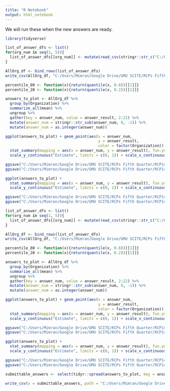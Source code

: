 ```yaml
---
title: "R Notebook"
output: html_notebook
---
```


We will run these when the new answers are ready.

```r
library(tidyverse)
```

```r
list_of_answer_dfs <- list()
for(org_num in seq(1, 5)){
  list_of_answer_dfs[[org_num]] <- mutate(read_csv(stringr::str_c("C:/Users/Mimran/Google Drive/GMU SCITE/RCPs Fifth Quarter/RCP14/RCP14 Algo2 ZF Data 5 orgs 4 iters non perm/Answers_Zhengyang_", org_num, ".csv")), Organization = org_num)
}
```

```r
AllOrg_df <- bind_rows(list_of_answer_dfs)
write_csv(AllOrg_df, "C:/Users/Mimran/Google Drive/GMU SCITE/RCPs Fifth Quarter/RCP14/RCP14 Algo2 ZF Data 5 orgs 4 iters non perm/dataframe_of_all_orgs.csv")
```

```r
percentile_80 <- function(x){return(quantile(x, 0.8))[[1]]}
percentile_20 <- function(x){return(quantile(x, 0.2))[[1]]}
```




```r
answers_to_plot <- AllOrg_df %>% 
  group_by(Organization) %>% 
  summarize_all(mean) %>% 
  ungroup %>% 
  gather(key = answer_num, value = answer_result, 2:22) %>% 
  mutate(answer_num = stringr::str_sub(answer_num, 8, -1)) %>% 
  mutate(answer_num = as.integer(answer_num))
```



```r
ggplot(answers_to_plot) + geom_point(aes(x = answer_num, 
                                         y = answer_result, 
                                         color = factor(Organization)), position = position_dodge(width=0.5)) +
  stat_summary(mapping = aes(x = answer_num, y = answer_result), fun.ymin = percentile_20, fun.y = "mean", fun.ymax = percentile_80, size = 0.85, colour = "black") + 
  scale_y_continuous("Estimate", limits = c(0, 1)) + scale_x_continuous("Question", breaks = seq(1, 21), labels = seq(1, 21)) + ggtitle("RCP14 Answers using non permuted Zhengyang data (60% intervals)") + labs(subtitle = "Calculated using 4 iterations for each organization", color = "Organization number") + theme_bw() + theme(panel.grid.major.x = element_blank(), panel.grid.minor.x = element_blank())

```

```r
ggsave("C:/Users/Mimran/Google Drive/GMU SCITE/RCPs Fifth Quarter/RCP14/RCP14 Algo2 ZF Data 5 orgs 4 iters non perm/Answers_with_points_ZF4iter.png", width = 15, height = 5)
ggsave("C:/Users/Mimran/Google Drive/GMU SCITE/RCPs Fifth Quarter/RCP14/RCP14 Algo2 ZF Data 5 orgs 4 iters non perm/Answers_with_points_ZF4iter.pdf", width = 15, height = 5)
```

```r
ggplot(answers_to_plot) + 
  stat_summary(mapping = aes(x = answer_num, y = answer_result), fun.ymin = percentile_20, fun.y = "mean", fun.ymax = percentile_80, size = 0.15, colour = "blue") + 
  scale_y_continuous("Estimate", limits = c(0, 1)) + scale_x_continuous("Question", breaks = seq(1, 21), labels = seq(1, 21)) + ggtitle("RCP14 Answers using non permuted Zhengyang data (60% intervals)") + labs(subtitle = "Calculated using 4 iterations for each organization") + theme_bw() + theme(panel.grid.major.x = element_blank(), panel.grid.minor.x = element_blank())

```


```r
ggsave("C:/Users/Mimran/Google Drive/GMU SCITE/RCPs Fifth Quarter/RCP14/RCP14 Algo2 ZF Data 5 orgs 4 iters non perm/Answers_ZF4iter.png", width = 15, height = 5)
ggsave("C:/Users/Mimran/Google Drive/GMU SCITE/RCPs Fifth Quarter/RCP14/RCP14 Algo2 ZF Data 5 orgs 4 iters non perm/Answers_ZF4iter.pdf", width = 15, height = 5)
```



```r
list_of_answer_dfs <- list()
for(org_num in seq(1, 5)){
  list_of_answer_dfs[[org_num]] <- mutate(read_csv(stringr::str_c("C:/Users/Mimran/Google Drive/GMU SCITE/RCPs Fifth Quarter/RCP14/RCP14 Algo2 ZF Data 5 orgs 4 iters perm/Answers_Zhengyang_", org_num, ".csv")), Organization = org_num)
}
```

```r
AllOrg_df <- bind_rows(list_of_answer_dfs)
write_csv(AllOrg_df, "C:/Users/Mimran/Google Drive/GMU SCITE/RCPs Fifth Quarter/RCP14/RCP14 Algo2 ZF Data 5 orgs 4 iters perm/dataframe_of_all_orgs.csv")
```

```r
percentile_80 <- function(x){return(quantile(x, 0.8))[[1]]}
percentile_20 <- function(x){return(quantile(x, 0.2))[[1]]}
```




```r
answers_to_plot <- AllOrg_df %>% 
  group_by(Organization) %>% 
  summarize_all(mean) %>% 
  ungroup %>% 
  gather(key = answer_num, value = answer_result, 2:22) %>% 
  mutate(answer_num = stringr::str_sub(answer_num, 8, -1)) %>% 
  mutate(answer_num = as.integer(answer_num))
```



```r
ggplot(answers_to_plot) + geom_point(aes(x = answer_num, 
                                         y = answer_result, 
                                         color = factor(Organization)), position = position_dodge(width=0.5)) +
  stat_summary(mapping = aes(x = answer_num, y = answer_result), fun.ymin = percentile_20, fun.y = "mean", fun.ymax = percentile_80, size = 0.85, colour = "black") + 
  scale_y_continuous("Estimate", limits = c(0, 1)) + scale_x_continuous("Question", breaks = seq(1, 21), labels = seq(1, 21)) + ggtitle("RCP14 Answers using permuted Zhengyang data (60% intervals)") + labs(subtitle = "Calculated using 4 iterations for each organization", color = "Organization number") + theme_bw() + theme(panel.grid.major.x = element_blank(), panel.grid.minor.x = element_blank())

```

```r
ggsave("C:/Users/Mimran/Google Drive/GMU SCITE/RCPs Fifth Quarter/RCP14/RCP14 Algo2 ZF Data 5 orgs 4 iters perm/PermAnswers_with_points_ZF4iter.png", width = 15, height = 5)
ggsave("C:/Users/Mimran/Google Drive/GMU SCITE/RCPs Fifth Quarter/RCP14/RCP14 Algo2 ZF Data 5 orgs 4 iters perm/PermAnswers_with_points_ZF4iter.pdf", width = 15, height = 5)
```

```r
ggplot(answers_to_plot) + 
  stat_summary(mapping = aes(x = answer_num, y = answer_result), fun.ymin = percentile_20, fun.y = "mean", fun.ymax = percentile_80, size = 0.15, colour = "blue") + 
  scale_y_continuous("Estimate", limits = c(0, 1)) + scale_x_continuous("Question", breaks = seq(1, 21), labels = seq(1, 21)) + ggtitle("RCP14 Answers using permuted Zhengyang data (60% intervals)") + labs(subtitle = "Calculated using 4 iterations for each organization") + theme_bw() + theme(panel.grid.major.x = element_blank(), panel.grid.minor.x = element_blank())

```


```r
ggsave("C:/Users/Mimran/Google Drive/GMU SCITE/RCPs Fifth Quarter/RCP14/RCP14 Algo2 ZF Data 5 orgs 4 iters perm/PermAnswers_ZF4iter.png", width = 15, height = 5)
ggsave("C:/Users/Mimran/Google Drive/GMU SCITE/RCPs Fifth Quarter/RCP14/RCP14 Algo2 ZF Data 5 orgs 4 iters perm/PermAnswers_ZF4iter.pdf", width = 15, height = 5)
```

```r
submittable_answers <- select(tidyr::spread(answers_to_plot, key = answer_num, value = answer_result), -Organization)
```

```r
write_csv(x = submittable_answers, path = "C:/Users/Mimran/Google Drive/GMU SCITE/RCPs Fifth Quarter/RCP14/RCP14 Algo2 ZF Data 5 orgs 4 iters perm/ZF4iter_permed_submittable.csv")
```

